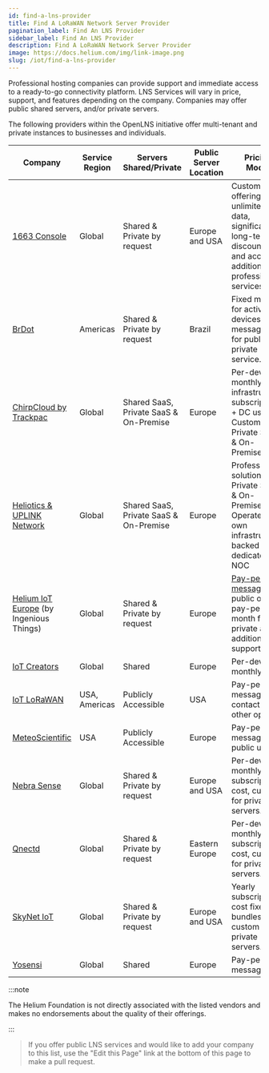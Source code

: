 ```yaml
---
id: find-a-lns-provider
title: Find A LoRaWAN Network Server Provider
pagination_label: Find An LNS Provider
sidebar_label: Find An LNS Provider
description: Find A LoRaWAN Network Server Provider
image: https://docs.helium.com/img/link-image.png
slug: /iot/find-a-lns-provider
---
```



Professional hosting companies can provide support and immediate access to a ready-to-go
connectivity platform. LNS Services will vary in price, support, and features depending on the
company. Companies may offer public shared servers, and/or private servers.

The following providers within the OpenLNS initiative offer multi-tenant and private instances to
businesses and individuals.

| Company                                                    | Service Region | Servers Shared/Private                 | Public Server Location | Pricing Model                                                                                                          |
| ---------------------------------------------------------- | -------------- | -------------------------------------- | ---------------------- | ---------------------------------------------------------------------------------------------------------------------- |
| [1663 Console][1663-console]                               | Global         | Shared & Private by request            | Europe and USA         | Custom plans offering unlimited data, significant long-term discounts, and access to additional professional services. |
| [BrDot][brdot]                                             | Americas       | Shared & Private by request            | Brazil                 | Fixed monthly for active devices plus message plan for public & private service.                                       |
| [ChirpCloud by Trackpac][chirpcloud]                       | Global         | Shared SaaS, Private SaaS & On-Premise | Europe                 | Per-device monthly infrastructure subscription + DC usage. Custom for Private SaaS & On-Premise.                       |
| [Heliotics & UPLINK Network][heliotics]                    | Global         | Shared SaaS, Private SaaS & On-Premise | Europe                 | Professional solutions for Private SaaS & On-Premise. Operated on own infrastructure, backed by a dedicated NOC        |
| [Helium IoT Europe][ingeniousthings] (by Ingenious Things) | Global         | Shared & Private by request            | Europe                 | [Pay-per-message][hnt-iot-pricing] for public or pay-per-month for private and additional support.                     |
| [IoT Creators][iot-creators]                               | Global         | Shared                                 | Europe                 | Per-device monthly                                                                                                     |
| [IoT LoRaWAN][iot-lorawan]                                 | USA, Americas  | Publicly Accessible                    | USA                    | Pay-per-message or contact us for other options.                                                                       |
| [MeteoScientific][meteoscientific]                         | USA            | Publicly Accessible                    | Europe                 | Pay-per-message for public use.                                                                                        |
| [Nebra Sense][nebra]                                       | Global         | Shared & Private by request            | Europe and USA         | Per-device monthly subscription cost, custom for private servers.                                                      |
| [Qnectd][qnectd]                                           | Global         | Shared & Private by request            | Eastern Europe         | Per-device monthly subscription cost, custom for private servers.                                                      |
| [SkyNet IoT][skynetiot]                                    | Global         | Shared & Private by request            | Europe and USA         | Yearly subscription cost fixed bundles, custom for private servers.                                                    |
| [Yosensi][yosensi]                                         | Global         | Shared                                 | Europe                 | Pay-per-message                                                                                                        |

:::note

The Helium Foundation is not directly associated with the listed vendors and makes no endorsements
about the quality of their offerings.

:::

> If you offer public LNS services and would like to add your company to this list, use the "Edit
> this Page" link at the bottom of this page to make a pull request.

[1663-console]: https://1663.io/
[brdot]: https://brdot.com.br/
[chirpcloud]: https://chirpcloud.co.uk/
[heliotics]: https://heliotics.com/
[ingeniousthings]: https://www.helium-iot.eu/
[hnt-iot-pricing]: https://www.helium-iot.eu/use-helium-with-helium-iot-europe/
[iot-creators]: https://iotcreators.com/helium/
[iot-lorawan]: https://www.iot-lorawan.com/iot-lorawan
[meteoscientific]: https://console.meteoscientific.com/front/login
[nebra]: https://nebra.com/
[qnectd]: https://qnectd.com/
[skynetiot]: https://www.skynetiot.io/
[yosensi]: https://yosensi.io/management_platform/
